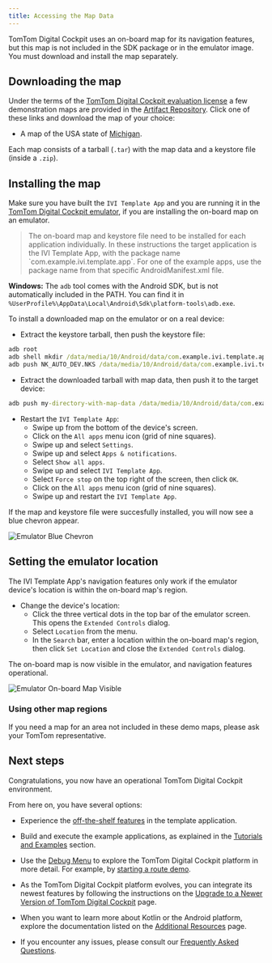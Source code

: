 ```yaml
---
title: Accessing the Map Data
---
```


TomTom Digital Cockpit uses an on-board map for its navigation features, but this map is not included in the
SDK package or in the emulator image. You must download and install the map separately.

## Downloading the map

Under the terms of the
[TomTom Digital Cockpit evaluation license](/tomtom-digital-cockpit/getting-started/introduction)
a few demonstration maps are provided in the
[Artifact Repository](/tomtom-digital-cockpit/getting-started/accessing-the-artifact-repository).
Click one of these links and download the map of your choice:

- A map of the USA state of
  [Michigan](https://repo.tomtom.com/#browse/browse:ivi:com%2Ftomtom%2Fdigital-cockpit%2Ftomtom-digital-cockpit-maps%2Fusa-michigan).

Each map consists of a tarball (`.tar`) with the map data and a keystore file (inside a `.zip`).


## Installing the map

Make sure you have built the `IVI Template App` and you are running it in the
[TomTom Digital Cockpit emulator](/tomtom-digital-cockpit/getting-started/the-tomtom-digital-cockpit-emulator#running-the-tomtom-digital-cockpit-emulator),
if you are installing the on-board map on an emulator.

<Blockquote>
  The on-board map and keystore file need to be installed for each application individually. In
  these instructions the target application is the IVI Template App, with the package
  name `com.example.ivi.template.app`. For one of the example apps, use the package name
  from that specific AndroidManifest.xml file.
</Blockquote>

__Windows:__ The `adb` tool comes with the Android SDK, but is not automatically included in the
PATH. You can find it in `%UserProfile%\AppData\Local\Android\Sdk\platform-tools\adb.exe`.

To install a downloaded map on the emulator or on a real device:

- Extract the keystore tarball, then push the keystore file:

```cmd
adb root
adb shell mkdir /data/media/10/Android/data/com.example.ivi.template.app/files/keystore
adb push NK_AUTO_DEV.NKS /data/media/10/Android/data/com.example.ivi.template.app/files/keystore
```

- Extract the downloaded tarball with map data, then push it to the target device:

```cmd
adb push my-directory-with-map-data /data/media/10/Android/data/com.example.ivi.template.app/files/map/
```

- Restart the `IVI Template App`:
  - Swipe up from the bottom of the device's screen.
  - Click on the `All apps` menu icon (grid of nine squares).
  - Swipe up and select `Settings`.
  - Swipe up and select `Apps & notifications`.
  - Select `Show all apps`.
  - Swipe up and select `IVI Template App`.
  - Select `Force stop` on the top right of the screen, then click `OK`.
  - Click on the `All apps` menu icon (grid of nine squares).
  - Swipe up and restart the `IVI Template App`.

If the map and keystore file were succesfully installed, you will now see a blue chevron appear.

![Emulator Blue Chevron](images/emulator_blue_chevron.png)

## Setting the emulator location

The IVI Template App's navigation features only work if the emulator device's location is within
the on-board map's region.

- Change the device's location:
  - Click the three vertical dots in the top bar of the emulator screen. This opens the `Extended
    Controls` dialog.
  - Select `Location` from the menu.
  - In the `Search` bar, enter a location within the on-board map's region, then click `Set
    Location` and close the `Extended Controls` dialog.

The on-board map is now visible in the emulator, and navigation features operational.

![Emulator On-board Map Visible](images/emulator_onboard_map_visible.png)


### Using other map regions

If you need a map for an area not included in these demo maps, please ask your TomTom
representative.

## Next steps

Congratulations, you now have an operational TomTom Digital Cockpit environment.

From here on, you have several options:

- Experience the
  [off-the-shelf features](/tomtom-digital-cockpit/developers/platform-overview/example-apps#off-the-shelf-functionality)
  in the template application.

- Build and execute the example applications, as explained in the
  [Tutorials and Examples](/tomtom-digital-cockpit/developers/tutorials-and-examples/overview) section.

- Use the
  [Debug Menu](/tomtom-digital-cockpit/getting-started/the-debug-menu)
  to explore the TomTom Digital Cockpit platform in more detail. For example, by
  [starting a route demo](/tomtom-digital-cockpit/getting-started/frequently-asked-questions-faq#how-do-i-start-a-route-demo).

- As the TomTom Digital Cockpit platform evolves, you can integrate its newest features by following the
  instructions on the
  [Upgrade to a Newer Version of TomTom Digital Cockpit](/tomtom-digital-cockpit/getting-started/upgrade-to-a-newer-version-of-tomtom-digital-cockpit)
  page.

- When you want to learn more about Kotlin or the Android platform, explore the documentation listed
  on the
  [Additional Resources](/tomtom-digital-cockpit/getting-started/additional-resources)
  page.

- If you encounter any issues, please consult our
  [Frequently Asked Questions](/tomtom-digital-cockpit/getting-started/frequently-asked-questions-faq).
